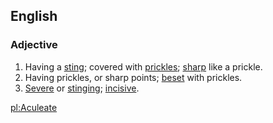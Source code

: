 ==English==
===Adjective===
#Having a [[sting]]; covered with [[prickle]]s; [[sharp]] like a prickle.
#Having prickles, or sharp points; [[beset]] with prickles.
#[[Severe]] or [[stinging]]; [[incisive]].

[[pl:Aculeate]]